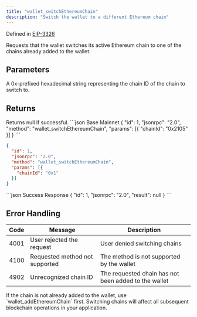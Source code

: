 ```yaml
---
title: "wallet_switchEthereumChain"
description: "Switch the wallet to a different Ethereum chain"
---
```


Defined in [EIP-3326](https://eips.ethereum.org/EIPS/eip-3326)

<Info>
Requests that the wallet switches its active Ethereum chain to one of the chains already added to the wallet.
</Info>

## Parameters

<ParamField body="chainId" type="string" required>
A 0x-prefixed hexadecimal string representing the chain ID of the chain to switch to.
</ParamField>

## Returns

<ResponseField name="result" type="null">
Returns null if successful.
</ResponseField>

<RequestExample>
```json Base Mainnet
{
  "id": 1,
  "jsonrpc": "2.0",
  "method": "wallet_switchEthereumChain",
  "params": [{
    "chainId": "0x2105"
  }]
}
```

```json Ethereum Mainnet
{
  "id": 1,
  "jsonrpc": "2.0",
  "method": "wallet_switchEthereumChain",
  "params": [{
    "chainId": "0x1"
  }]
}
```
</RequestExample>

<ResponseExample>
```json Success Response
{
  "id": 1,
  "jsonrpc": "2.0",
  "result": null
}
```
</ResponseExample>

## Error Handling

| Code | Message                        | Description |
| ---- | ------------------------------ | ----------- |
| 4001 | User rejected the request      | User denied switching chains |
| 4100 | Requested method not supported | The method is not supported by the wallet |
| 4902 | Unrecognized chain ID          | The requested chain has not been added to the wallet |

<Info>
If the chain is not already added to the wallet, use `wallet_addEthereumChain` first.
</Info>

<Warning>
Switching chains will affect all subsequent blockchain operations in your application.
</Warning>


<PolicyBanner />